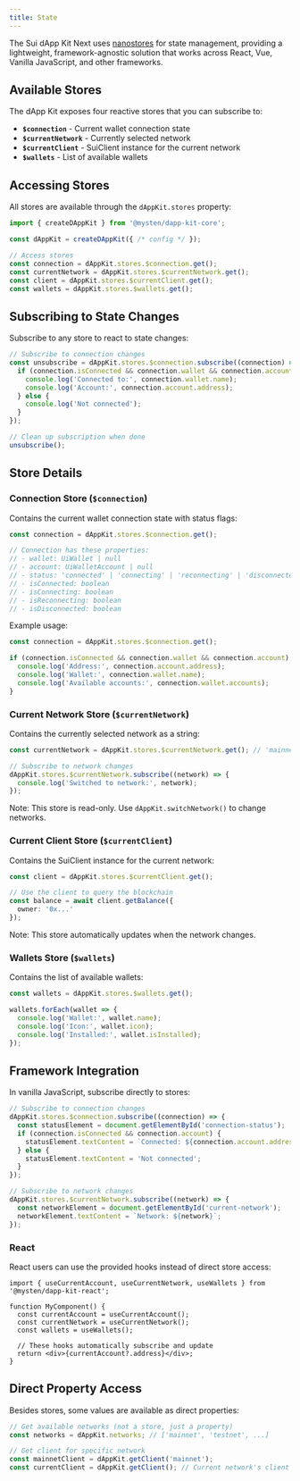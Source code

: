 ```yaml
---
title: State
---
```


The Sui dApp Kit Next uses [nanostores](https://github.com/nanostores/nanostores) for state management, providing a lightweight, framework-agnostic solution that works across React, Vue, Vanilla JavaScript, and other frameworks.

## Available Stores

The dApp Kit exposes four reactive stores that you can subscribe to:

- **`$connection`** - Current wallet connection state
- **`$currentNetwork`** - Currently selected network
- **`$currentClient`** - SuiClient instance for the current network
- **`$wallets`** - List of available wallets

## Accessing Stores

All stores are available through the `dAppKit.stores` property:

```typescript
import { createDAppKit } from '@mysten/dapp-kit-core';

const dAppKit = createDAppKit({ /* config */ });

// Access stores
const connection = dAppKit.stores.$connection.get();
const currentNetwork = dAppKit.stores.$currentNetwork.get();
const client = dAppKit.stores.$currentClient.get();
const wallets = dAppKit.stores.$wallets.get();
```

## Subscribing to State Changes

Subscribe to any store to react to state changes:

```typescript
// Subscribe to connection changes
const unsubscribe = dAppKit.stores.$connection.subscribe((connection) => {
  if (connection.isConnected && connection.wallet && connection.account) {
    console.log('Connected to:', connection.wallet.name);
    console.log('Account:', connection.account.address);
  } else {
    console.log('Not connected');
  }
});

// Clean up subscription when done
unsubscribe();
```

## Store Details

### Connection Store (`$connection`)

Contains the current wallet connection state with status flags:

```typescript
const connection = dAppKit.stores.$connection.get();

// Connection has these properties:
// - wallet: UiWallet | null
// - account: UiWalletAccount | null  
// - status: 'connected' | 'connecting' | 'reconnecting' | 'disconnected'
// - isConnected: boolean
// - isConnecting: boolean
// - isReconnecting: boolean
// - isDisconnected: boolean
```

Example usage:

```typescript
const connection = dAppKit.stores.$connection.get();

if (connection.isConnected && connection.wallet && connection.account) {
  console.log('Address:', connection.account.address);
  console.log('Wallet:', connection.wallet.name);
  console.log('Available accounts:', connection.wallet.accounts);
}
```

### Current Network Store (`$currentNetwork`)

Contains the currently selected network as a string:

```typescript
const currentNetwork = dAppKit.stores.$currentNetwork.get(); // 'mainnet' | 'testnet' | ...

// Subscribe to network changes
dAppKit.stores.$currentNetwork.subscribe((network) => {
  console.log('Switched to network:', network);
});
```

Note: This store is read-only. Use `dAppKit.switchNetwork()` to change networks.

### Current Client Store (`$currentClient`)

Contains the SuiClient instance for the current network:

```typescript
const client = dAppKit.stores.$currentClient.get();

// Use the client to query the blockchain
const balance = await client.getBalance({
  owner: '0x...'
});
```

Note: This store automatically updates when the network changes.

### Wallets Store (`$wallets`)

Contains the list of available wallets:

```typescript
const wallets = dAppKit.stores.$wallets.get();

wallets.forEach(wallet => {
  console.log('Wallet:', wallet.name);
  console.log('Icon:', wallet.icon);
  console.log('Installed:', wallet.isInstalled);
});
```

## Framework Integration

In vanilla JavaScript, subscribe directly to stores:

```typescript
// Subscribe to connection changes
dAppKit.stores.$connection.subscribe((connection) => {
  const statusElement = document.getElementById('connection-status');
  if (connection.isConnected && connection.account) {
    statusElement.textContent = `Connected: ${connection.account.address}`;
  } else {
    statusElement.textContent = 'Not connected';
  }
});

// Subscribe to network changes
dAppKit.stores.$currentNetwork.subscribe((network) => {
  const networkElement = document.getElementById('current-network');
  networkElement.textContent = `Network: ${network}`;
});
```

### React

React users can use the provided hooks instead of direct store access:

```tsx
import { useCurrentAccount, useCurrentNetwork, useWallets } from '@mysten/dapp-kit-react';

function MyComponent() {
  const currentAccount = useCurrentAccount();
  const currentNetwork = useCurrentNetwork();
  const wallets = useWallets();
  
  // These hooks automatically subscribe and update
  return <div>{currentAccount?.address}</div>;
}
```

## Direct Property Access

Besides stores, some values are available as direct properties:

```typescript
// Get available networks (not a store, just a property)
const networks = dAppKit.networks; // ['mainnet', 'testnet', ...]

// Get client for specific network
const mainnetClient = dAppKit.getClient('mainnet');
const currentClient = dAppKit.getClient(); // Current network's client
```